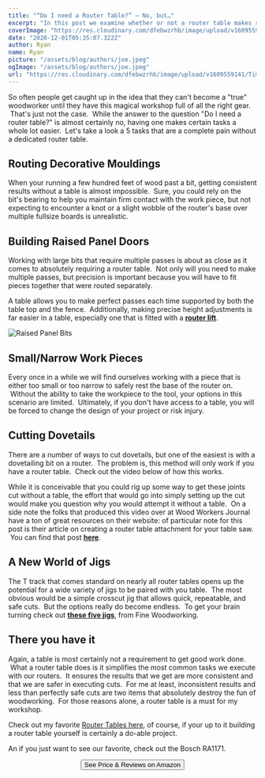```yaml
---
title: "“Do I need a Router Table?” – No, but…"
excerpt: "In this post we examine whether or not a router table makes sense in your woodshop.  We'll look at the top uses of a table and help you figure out if one makes sense for you."
coverImage: "https://res.cloudinary.com/dfebwzrhb/image/upload/v1609559141/TimberTools/HandHeld-vs-Table.jpg"
date: "2020-12-01T05:35:07.322Z"
author: Ryan
name: Ryan
picture: "/assets/blog/authors/joe.jpeg"
ogImage: "/assets/blog/authors/joe.jpeg"
url: "https://res.cloudinary.com/dfebwzrhb/image/upload/v1609559141/TimberTools/HandHeld-vs-Table.jpg"
---
```


So often people get caught up in the idea that they can't become a "true" woodworker until they have this magical workshop full of all the right gear.  That's just not the case.  While the answer to the question "Do I need a router table?" is almost certainly no, having one makes certain tasks a whole lot easier.  Let's take a look a 5 tasks that are a complete pain without a dedicated router table.

## Routing Decorative Mouldings​

When your running a few hundred feet of wood past a bit, getting consistent results without a table is almost impossible.  Sure, you could rely on the bit's bearing to help you maintain firm contact with the work piece, but not expecting to encounter a knot or a slight wobble of the router's base over multiple fullsize boards is unrealistic.

## Building Raised Panel Doors

Working with large bits that require multiple passes is about as close as it comes to absolutely requiring a router table.  Not only will you need to make multiple passes, but precision is important because you will have to fit pieces together that were routed separately.

A table allows you to make perfect passes each time supported by both the table top and the fence.  Additionally, making precise height adjustments is far easier in a table, especially one that is fitted with a [**router lift**](https://www.timberandtools.com/ultimate-router-lift-buying-guide/).​

![Raised Panel Bits](https://res.cloudinary.com/dfebwzrhb/image/upload/v1609559141/TimberTools/Raised-Panel-Bits.jpg)

## Small/Narrow Work Pieces

Every once in a while we will find ourselves working with a piece that is either too small or too narrow to safely rest the base of the router on.  Without the ability to take the workpiece to the tool, your options in this scenario are limited.  Ultimately, if you don't have access to a table, you will be forced to change the design of your project or risk injury.

## ​Cutting Dovetails

There are a number of ways to cut dovetails, but one of the easiest is with a dovetailing bit on a router.  The problem is, this method will only work if you have a router table.  Check out the video below of how this works.

While it is conceivable that you could rig up some way to get these joints cut without a table, the effort that would go into simply setting up the cut would make you question why you would attempt it without a table.  On a side note the folks that produced this video over at Wood Workers Journal have a ton of great resources on their website: of particular note for this post is their article on creating a router table attachment for your table saw.  You can find that post **[here](http://www.woodworkersjournal.com/make-router-table-extension-table-saw/)**.

## A New World of Jigs

The T track that comes standard on nearly all router tables opens up the potential for a wide variety of jigs to be paired with you table.  The most obvious would be a simple crosscut jig that allows quick, repeatable, and safe cuts.  But the options really do become endless.  To get your brain turning check out **[these five jigs](http://www.finewoodworking.com/2008/07/28/five-essential-router-table-jigs-in-action)**, from Fine Woodworking.

## There you have it

Again, a table is most certainly not a requirement to get good work done.  What a router table does is it simplifies the most common tasks we execute with our routers.  It ensures the results that we get are more consistent and that we are safer in executing cuts.  For me at least, inconsistent results and less than perfectly safe cuts are two items that absolutely destroy the fun of woodworking.  For those reasons alone, a router table is a must for my workshop.

Check out my favorite [Router Tables​ here](https://www.timberandtools.com/router-table-reviews/), of course, if your up to it building a router table yourself is certainly a do-able project.

An if you just want to see our favorite, check out the Bosch RA1171.

<div style="width: 100%; text-align: center">
  <a href="https://amzn.to/2nYBdxg">
    <button>See Price & Reviews on Amazon</button>
  </a>
</div>
